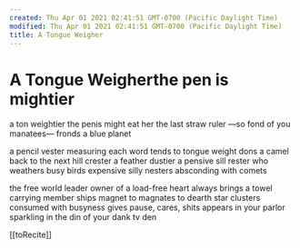 ```yaml
---
created: Thu Apr 01 2021 02:41:51 GMT-0700 (Pacific Daylight Time)
modified: Thu Apr 01 2021 02:41:51 GMT-0700 (Pacific Daylight Time)
title: A Tongue Weigher
---
```

# A Tongue Weigherthe pen is mightier
a ton weightier
the penis might eat her
the last straw ruler
—so fond of you manatees—
fronds a blue planet

a pencil vester
measuring each word
tends to tongue weight
dons a camel back to
the next hill crester
a feather dustier
a pensive sill rester
who weathers busy birds
expensive silly nesters
absconding with comets

the free world leader
owner of a load-free heart
always brings a towel
carrying member
ships
magnet to magnates
to dearth star clusters
consumed with busyness
gives pause, cares, shits
appears in your parlor
sparkling in the din
of your dank tv den

[[toRecite]]

